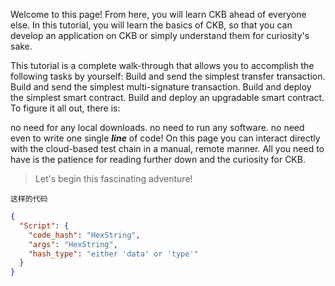 Welcome to this page! From here, you will learn CKB ahead of everyone else.
In this tutorial, you will learn the basics of CKB, so that you can develop an application on CKB or simply understand them for curiosity's sake.

This tutorial is a complete walk-through that allows you to accomplish the following tasks by yourself:
Build and send the simplest transfer transaction.
Build and send the simplest multi-signature transaction.
Build and deploy the simplest smart contract.
Build and deploy an upgradable smart contract.
To figure it all out, there is:

no need for any local downloads.
no need to run any software.
no need even to write one single **_line_** of code!
On this page you can interact directly with the cloud-based test chain in a manual, remote manner.
All you need to have is the patience for reading further down and the curiosity for CKB.

> Let's begin this fascinating adventure!

`这样的代码`

```json
{
  "Script": {
    "code_hash": "HexString",
    "args": "HexString",
    "hash_type": "either 'data' or 'type'"
  }
}
```
